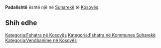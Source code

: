 {{Fshat në 
 | Emri                = Padalishtë
 | EmriAlt                = 
 | NAME_SHORT_FORM=      
 | NAME_GENERIC=      
 | NAME_SORT_NAME_RO=      PADALISHTE
 | FULL_NAME_RO = Padalishtë
 | FULL_NAME_ND_RO=Padalishte
 | SORT_NAME_RG=PADALISHTE
 | FULL_NAME_RG=Padalishtë
 | FULL_NAME_ND_RG=Padalishte
 | SRP_NAME_SHORT_FORM=      
 | SRP_NAME_GENERIC=      
 | SRP_NAME_SORT_NAME_RO=      
 | SRP_FULL_NAME_RO = 
 | SRP_FULL_NAME_ND_RO=
 | SRP_SORT_NAME_RG=
 | SRP_FULL_NAME_RG=
 | SRP_FULL_NAME_ND_RG=
 | Emri (Rasa dhanore) = 
 | Figura              = 
 | Shteti              = Kosovo
 | Komuna              = Suharekë
 | Kodi postar         = 
 | Sipërfaqja          = 

 | Popullsia           = 

 | Regj. i popullsisë  = 
 | Dend. e popullsisë  = 
 | Faqja zyrtare       = 
 <!--- Koordinatat ----> 
 | Gjerësia            = 42.7875
 | Gjatësia            = 20.650278
 | Lartësia            = 
}}
'''Padalishtë''' është një [[]] në [[Suharekë]] të [[Kosovës]].

<!-- == Gjeografia == -->
<!-- == Historia == -->
<!-- == Demografia == -->
== Shih edhe ==
{{Komuna Suharekë}}
{{Kosovo-Administrata-Cung}}

[[Kategoria:Fshatra në Kosovës]]
[[Kategoria:Fshatra në Kommunes Suharekë]]
[[Kategoria:Vendbanime në Kosovës]]